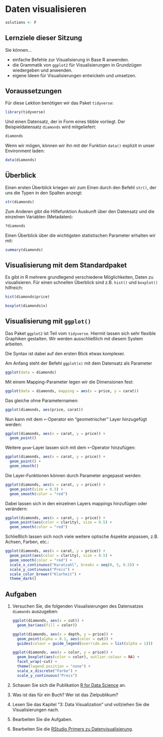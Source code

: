 # Daten visualisieren

```r
solutions <- F
```

## Lernziele dieser Sitzung

Sie können...

- einfache Befehle zur Visualisierung in Base R anwenden.
- die Grammatik von `ggplot2` für Visualisierungen in Grundzügen wiedergeben und anwenden.
- eigene Ideen für Visualisierungen entwickeln und umsetzen.

## Voraussetzungen

Für diese Lektion benötigen wir das Paket `tidyverse`:

```r
library(tidyverse)
```

Und einen Datensatz, der in Form eines tibble vorliegt. Der Beispieldatensatz `diamonds` wird mitgeliefert:

```r
diamonds
```

Wenn wir mögen, können wir ihn mit der Funktion `data()` explizit in unser Environment laden:

```r
data(diamonds)
```

## Überblick

Einen ersten Überblick kriegen wir zum Einen durch den Befehl `str()`, der uns die Typen in den Spalten anzeigt:

```r
str(diamonds)
```

Zum Anderen gibt die Hilfefunktion Auskunft über den Datensatz und die einzelnen Variablen (Metadaten):

```r
?diamonds
```

Einen Überblick über die wichtigsten statistischen Parameter erhalten wir mit:

```r
summary(diamonds)
```

## Visualisierung mit dem Standardpaket

Es gibt in R mehrere grundlegend verschiedene Möglichkeiten, Daten zu visualisieren. Für einen schnellen Überblick sind z.B. `hist()` und `boxplot()` hilfreich:

```r
hist(diamonds$price)
```

```r
boxplot(diamonds$x)
```

## Visualisierung mit `ggplot()`

Das Paket `ggplot2` ist Teil vom `tidyverse`. Hiermit lassen sich sehr flexible Graphiken gestalten. Wir werden ausschließlich mit diesem System arbeiten.

Die Syntax ist dabei auf den ersten Blick etwas komplexer.

Am Anfang steht der Befehl `ggplot(x)` mit dem Datensatz als Parameter

```r
ggplot(data = diamonds)
```

Mit einem Mapping-Parameter legen wir die Dimensionen fest:

```r
ggplot(data = diamonds, mapping = aes(x = price, y = carat))
```

Das gleiche ohne Parameternamen:

```r
ggplot(diamonds, aes(price, carat))
```

Nun kann mit dem `+`-Operator ein "geometrischer" Layer hinzugefügt werden:
  
```r
ggplot(diamonds, aes(x = carat, y = price)) +
  geom_point()
```

Weitere `geom`-Layer lassen sich mit dem `+`-Operator hinzufügen:

```r
ggplot(diamonds, aes(x = carat, y = price)) +
  geom_point() +
  geom_smooth()
```

Die Layer-Funktionen können durch Parameter angepasst werden:

```r
ggplot(diamonds, aes(x = carat, y = price)) +
  geom_point(size = 0.5) +
  geom_smooth(color = "red")
```

Dabei lassen sich in den einzelnen Layers mappings hinzufügen oder verändern:

```r
ggplot(diamonds, aes(x = carat, y = price)) +
  geom_point(aes(color = clarity), size = 0.5) +
  geom_smooth(color = "red")
```

Schließlich lassen sich noch viele weitere optische Aspekte anpassen, z.B. Achsen, Farben, etc.:

```r
ggplot(diamonds, aes(x = carat, y = price)) +
  geom_point(aes(color = clarity), size = 0.5) +
  geom_smooth(color = "red") +
  scale_x_continuous("Karatzahl", breaks = seq(0, 5, 0.5)) +
  scale_y_continuous("Preis") +
  scale_color_brewer("Klarheit") +
  theme_dark()
```

## Aufgaben

1. Versuchen Sie, die folgenden Visualisierungen des Datensatzes `diamonds` auszugeben: 

    ```r
    ggplot(diamonds, aes(x = cut)) +
      geom_bar(aes(fill = color))
    ```

    ```r
    ggplot(diamonds, aes(x = depth, y = price)) +
      geom_point(alpha = 0.1, aes(color = cut)) +
      guides(colour = guide_legend(override.aes = list(alpha = 1)))
    ```

    ```r
    ggplot(diamonds, aes(x = color, y = price)) +
      geom_boxplot(aes(color = color), outlier.colour = NA) +
      facet_wrap(~cut) +
      theme(legend.position = "none") +
      scale_x_discrete("Farbe") +
      scale_y_continuous("Preis")
    ```

2. Schauen Sie sich die Publikation [R for Data Science](https://r4ds.had.co.nz/) an.

3. Was ist das für ein Buch? Wer ist das Zielpublikum?

4. Lesen Sie das Kapitel "3: Data Visualization" und vollziehen Sie die Visualisierungen nach.

5. Bearbeiten Sie die Aufgaben.

6. Bearbeiten Sie die [RStudio Primers zu Datenvisualisierung](https://rstudio.cloud/learn/primers/3).
